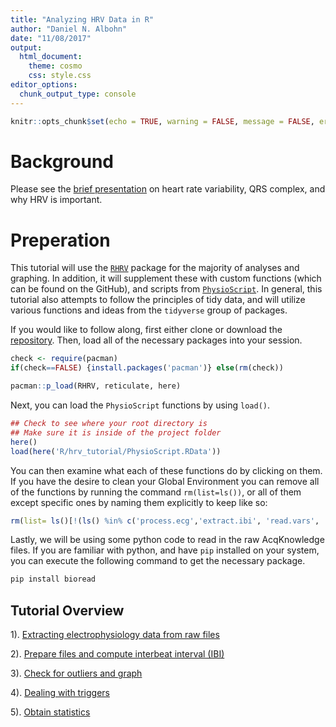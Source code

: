 ```yaml
---
title: "Analyzing HRV Data in R"
author: "Daniel N. Albohn"
date: "11/08/2017"
output: 
  html_document:
    theme: cosmo
    css: style.css
editor_options: 
  chunk_output_type: console
---
```


```r
knitr::opts_chunk$set(echo = TRUE, warning = FALSE, message = FALSE, error = FALSE, eval=FALSE)
```

# Background

Please see the [brief presentation](ext/hrv_intro.html)
on heart rate variability, QRS complex, and why HRV is important.

# Preperation

This tutorial will use the [`RHRV`](http://rhrv.r-forge.r-project.org) package for the
majority of analyses and graphing.
In addition, it will supplement these with custom functions (which can be found on the GitHub),
and scripts from [`PhysioScript`](https://www.ncbi.nlm.nih.gov/pmc/articles/PMC3767411/).
In general, this tutorial also attempts to follow the principles of tidy data,
and will utilize various functions and ideas from the `tidyverse` group of packages.

If you would like to follow along, first either clone or download the
[repository](https://github.com/d-bohn/tutorials).
Then, load all of the necessary packages into your session.

```r

check <- require(pacman)
if(check==FALSE) {install.packages('pacman')} else(rm(check))

pacman::p_load(RHRV, reticulate, here)

```

Next, you can load the `PhysioScript` functions by using `load()`.

```r

## Check to see where your root directory is
## Make sure it is inside of the project folder
here()
load(here('R/hrv_tutorial/PhysioScript.RData'))

```

You can then examine what each of these functions do by clicking on them. If you
have the desire to clean your Global Environment you can remove all of the functions
by running the command `rm(list=ls())`, or all of them except specific ones by naming them
explicitly to keep like so:

```r

rm(list= ls()[!(ls() %in% c('process.ecg','extract.ibi', 'read.vars', 'read.data'))])

```

Lastly, we will be using some python code to read in the raw AcqKnowledge files. If you are familiar
with python, and have `pip` installed on your system, you can execute the following command to get
the necessary package.

```bash
pip install bioread
```


## Tutorial Overview

1). [Extracting electrophysiology data from raw files](extract_ecg.html)

2). [Prepare files and compute interbeat interval (IBI)](compute_ibi.html)

3). [Check for outliers and graph](ecg_outliers.html)

4). [Dealing with triggers](hrv_triggers.html)

5). [Obtain statistics](hrv_stats.html)



